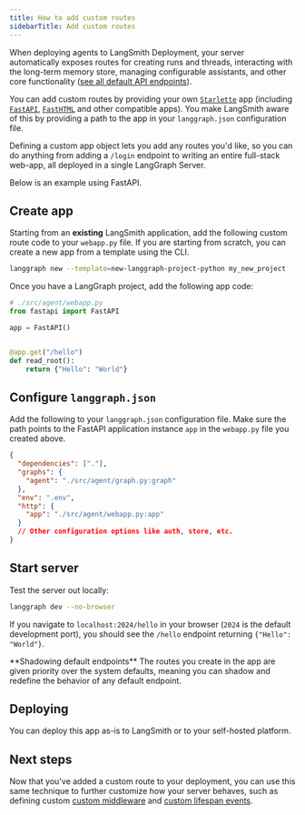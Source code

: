 ```yaml
---
title: How to add custom routes
sidebarTitle: Add custom routes
---
```

When deploying agents to LangSmith Deployment, your server automatically exposes routes for creating runs and threads, interacting with the long-term memory store, managing configurable assistants, and other core functionality ([see all default API endpoints](/langsmith/server-api-ref)).

You can add custom routes by providing your own [`Starlette`](https://www.starlette.io/applications/) app (including [`FastAPI`](https://fastapi.tiangolo.com/), [`FastHTML`](https://fastht.ml/) and other compatible apps). You make LangSmith aware of this by providing a path to the app in your `langgraph.json` configuration file.

Defining a custom app object lets you add any routes you'd like, so you can do anything from adding a `/login` endpoint to writing an entire full-stack web-app, all deployed in a single LangGraph Server.

Below is an example using FastAPI.

## Create app

Starting from an **existing** LangSmith application, add the following custom route code to your `webapp.py` file. If you are starting from scratch, you can create a new app from a template using the CLI.

```bash
langgraph new --template=new-langgraph-project-python my_new_project
```

Once you have a LangGraph project, add the following app code:

```python {highlight={4}}
# ./src/agent/webapp.py
from fastapi import FastAPI

app = FastAPI()


@app.get("/hello")
def read_root():
    return {"Hello": "World"}

```

## Configure `langgraph.json`

Add the following to your `langgraph.json` configuration file. Make sure the path points to the FastAPI application instance `app` in the `webapp.py` file you created above.

```json
{
  "dependencies": ["."],
  "graphs": {
    "agent": "./src/agent/graph.py:graph"
  },
  "env": ".env",
  "http": {
    "app": "./src/agent/webapp.py:app"
  }
  // Other configuration options like auth, store, etc.
}
```

## Start server

Test the server out locally:

```bash
langgraph dev --no-browser
```

If you navigate to `localhost:2024/hello` in your browser (`2024` is the default development port), you should see the `/hello` endpoint returning `{"Hello": "World"}`.

<Note>
**Shadowing default endpoints**
The routes you create in the app are given priority over the system defaults, meaning you can shadow and redefine the behavior of any default endpoint.
</Note>

## Deploying

You can deploy this app as-is to LangSmith or to your self-hosted platform.

## Next steps

Now that you've added a custom route to your deployment, you can use this same technique to further customize how your server behaves, such as defining custom [custom middleware](/langsmith/custom-middleware) and [custom lifespan events](/langsmith/custom-lifespan).
